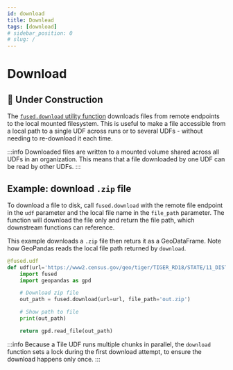 ```yaml
---
id: download
title: Downlead
tags: [download]
# sidebar_position: 0
# slug: /
---
```


# Download



## <Tag color="#D1E550" fontColor="#141414" >🚧 Under Construction</Tag>


The [`fused.download` utility function](/python-sdk/top-level-functions/#download) downloads files from remote endpoints to the local mounted filesystem. This is useful to make a file accessible from a local path to a single UDF across runs or to several UDFs - without needing to re-download it each time.

:::info
Downloaded files are written to a mounted volume shared across all UDFs in an organization. This means that a file downloaded by one UDF can be read by other UDFs.
:::


## Example: download `.zip` file

To download a file to disk, call `fused.download` with the remote file endpoint in the `udf` parameter and the local file name in the `file_path` parameter. The function will download the file only and return the file path, which downstream functions can reference.

This example downloads a `.zip` file then returs it as a GeoDataFrame. Note how GeoPandas reads the local file path returned by `download`.

```python
@fused.udf
def udf(url='https://www2.census.gov/geo/tiger/TIGER_RD18/STATE/11_DISTRICT_OF_COLUMBIA/11/tl_rd22_11_bg.zip'):
    import fused
    import geopandas as gpd

    # Download zip file
    out_path = fused.download(url=url, file_path='out.zip')

    # Show path to file
    print(out_path)

    return gpd.read_file(out_path)
```

:::info
Because a Tile UDF runs multiple chunks in parallel, the `download` function sets a lock during the first download attempt, to ensure the download happens only once.
:::